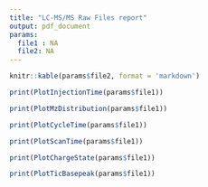 ```yaml
---
title: "LC-MS/MS Raw Files report"
output: pdf_document
params:
  file1 : NA
  file2: NA
---
```



```r

knitr::kable(params$file2, format = 'markdown')
```
\newpage

```r

print(PlotInjectionTime(params$file1))
```

\newpage

```r
print(PlotMzDistribution(params$file1))
```

\newpage

```r

print(PlotCycleTime(params$file1))


```

\newpage

```r

print(PlotScanTime(params$file1))


```

\newpage

```r
print(PlotChargeState(params$file1))


```

\newpage

```r

print(PlotTicBasepeak(params$file1))



```

